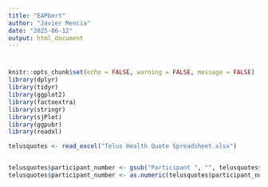 ```yaml
---
title: "EAPbert"
author: "Javier Mencia"
date: "2025-06-12"
output: html_document
---
```



#  {.tabset}

```r
knitr::opts_chunk$set(echo = FALSE, warning = FALSE, message = FALSE)
library(dplyr)
library(tidyr)
library(ggplot2)
library(factoextra)
library(stringr)
library(sjPlot)
library(ggpubr)
library(readxl)
```

```r
telusquotes <- read_excel("Telus Health Quote Spreadsheet.xlsx")


telusquotes$participant_number <- gsub("Participant ", "", telusquotes$`Participant ID`)
telusquotes$participant_number <- as.numeric(telusquotes$participant_number)

```




